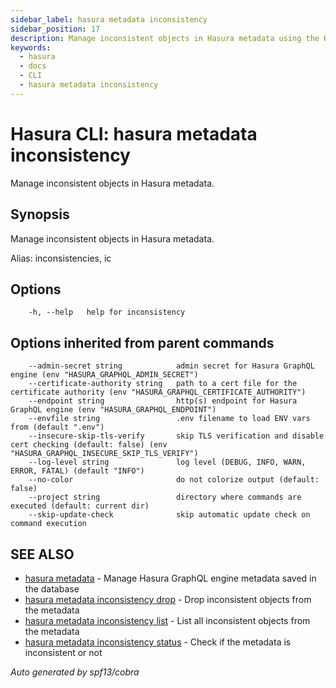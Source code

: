 ```yaml
---
sidebar_label: hasura metadata inconsistency
sidebar_position: 17
description: Manage inconsistent objects in Hasura metadata using the Hasura CLI
keywords:
  - hasura
  - docs
  - CLI
  - hasura metadata inconsistency
---
```


# Hasura CLI: hasura metadata inconsistency

Manage inconsistent objects in Hasura metadata.

## Synopsis

Manage inconsistent objects in Hasura metadata.

Alias: inconsistencies, ic

## Options

```
    -h, --help   help for inconsistency
```

## Options inherited from parent commands

```
    --admin-secret string            admin secret for Hasura GraphQL engine (env "HASURA_GRAPHQL_ADMIN_SECRET")
    --certificate-authority string   path to a cert file for the certificate authority (env "HASURA_GRAPHQL_CERTIFICATE_AUTHORITY")
    --endpoint string                http(s) endpoint for Hasura GraphQL engine (env "HASURA_GRAPHQL_ENDPOINT")
    --envfile string                 .env filename to load ENV vars from (default ".env")
    --insecure-skip-tls-verify       skip TLS verification and disable cert checking (default: false) (env "HASURA_GRAPHQL_INSECURE_SKIP_TLS_VERIFY")
    --log-level string               log level (DEBUG, INFO, WARN, ERROR, FATAL) (default "INFO")
    --no-color                       do not colorize output (default: false)
    --project string                 directory where commands are executed (default: current dir)
    --skip-update-check              skip automatic update check on command execution
```

## SEE ALSO

- [hasura metadata](/graphql/core/hasura-cli/hasura_metadata) - Manage Hasura GraphQL engine metadata saved in the database
- [hasura metadata inconsistency drop](/graphql/core/hasura-cli/hasura_metadata_inconsistency_drop) - Drop inconsistent objects from the metadata
- [hasura metadata inconsistency list](/graphql/core/hasura-cli/hasura_metadata_inconsistency_list) - List all inconsistent objects from the metadata
- [hasura metadata inconsistency status](/graphql/core/hasura-cli/hasura_metadata_inconsistency_status) - Check if the metadata is inconsistent or not

_Auto generated by spf13/cobra_
